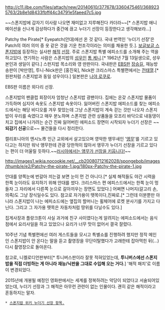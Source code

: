 http://c11.ilbe.com/files/attach/new/20140610/377678/3360475461/3689235763/2b8e1d8433fbff44c34791e5faeed7c5.jpg

~~스폰지밥에 갑자기 이사람 나오면 재미없고 지루해진다 카더라~~[* 스폰지밥 애니메이션을 신나게 감상하다가 중간에 끊고 누더기 선장이 등장한다고 생각해보라...]

Patchy the Pirate[* Eyepatch(안대)에선 온 것 같다. 국내 번역인 '누더기 선장'은 Patch의 여러 의미 중 옷 같은 것을 기운 천조각이라는 의미를 채용한 듯.]. [[보글보글 스폰지밥]]에 등장하는 실사판 [[해적]] [[선장]]. 주로 스폰지밥 특별 에피소드를 소개해 주는 역을 하고있다. 연기하는 사람은 스폰지밥의 [[성우]]인 [[톰 케니]].[* 1962년 7월 13일생으로, 성우 본인과 생일이 같다.] 스펀지밥 목소리와 영 딴판이다. 국내판은 [[EBS]]판 [[장승길]], 재능방송판이 [박만영], 투니-Nick판은 [홍진욱], Nick판 크리스마스 특별편에서는 [[전태열]].[* 원판처럼 스폰지밥과 동일 성우이다.] 일본판은 [[나야 로쿠로]].

EBS판 이름은 외다리 선장.

스폰지밥의 팬클럽 회장이자 엄청난 스폰지밥 광팬이다. 집에는 온갖 스폰지밥 물품이 가득하며 심지어 속옷도 스폰지밥 속옷이다. 잃어버린 스폰지밥 에피소드를 찾는 에피소드에서는 해당 비디오를 겨우 찾았는데 그냥 스폰지밥이 계속 걷는 것만 나오자 스폰지밥이 우리를 속였다고 매우 분노하며 스폰지밥 관련 상품들을 모조리 바닥으로 내동댕이 치고 집에서 나가려는 순간 진짜 잃어버린 에피소드 장면이 시작되자 누더기 선장은 ~~'''되감기 신공'''으로~~ 물건들을 다시 정리한다. 

캘리포니아의 엔시노市 인근 교외에서 살고있으며 영악한 앵무새인 '[[앵무]]'를 기르고 있다고는 하지만 워낙 앵무한테 관광 당한적이 많아서 앵무가 누더기 선장을 기르고 있다는 편이 더 어울릴 듯하다.~~[[러시아식 유머|러시아에서는 앵무가 선장을 키웁니다!]]~~

http://images1.wikia.nocookie.net/__cb20080712162028/spongebob/images/thumb/e/e2/Patchy-the-pirate-1.jpg/180px-Patchy-the-pirate-1.jpg

안대를 양쪽눈에 번갈아 끼는걸 보면 눈이 먼 건 아니다.[* 실제 해적들도 야간 시력을 한쪽 눈이라도 유지하기 위해 안대를 썼다. 크리스마스 편 에피스드에서는 한쪽 눈이 멍들자 그 자리에서 다른쪽 눈으로 갈아끼우는 장면도 있었다.] 어쩌면 나머지(갈고리 손, 의족)도 그냥 장식일수도 있다. 참고로 자가용이 뗏목이다,진짜로.[* 그런데 이분뿐만 아니라 스폰지밥이 나는 에피소드에는 옆집의 할머니는 휠체어에 로켓 분사기를 가지고 다닌다. 그리고 그 자가용 뗏목은 자동차처럼 땅위를 다닐수도 있다.]

집게사장과 플랑크톤이 사실 과거에 친구 사이였다는게 알려지는 에피소드에서는 음식점에서 요리사일을 하고 있었으나 요리가 너무 맛이 없어서 결국 잘렸다.

10주년 기념 특별편에선 여러 게스트들을 모시고 특별쇼를 진행하려 했지만 정작 메인인 스폰지밥이 안 온다는 말을 듣고 촬영장을 무단이탈했다가 고래한테 잡아먹힌 뒤(...) 다시 촬영장으로 돌아온다.

참고로, 니켈로디언판부터[* 투니버스판이라 잘못 적혀있었는데, '''투니버스에선 스폰지밥을 직접 더빙하는 게 아니라 재능/닉판을 그대로 수입해 오는 거다.'''] '해적 패치'로 이름이 변경되었다.



2015년에 개봉될 예정인 영화판에서는 세계를 정복하려는 악당이 되었다고 서술되어있었는데, 누더기 선장과 그 해적은 아무런 관련이 없는 인물이다. 괜히 같은 해적이라고 혼동하지는 말자.

 * [http://spongebob.wikia.com/wiki/Patchy_the_Pirate 스폰지밥 위키 누더기 선장 항목.]
